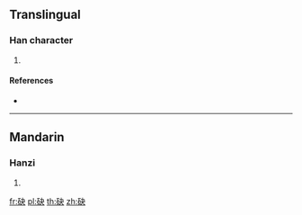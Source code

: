 {{character info/new}}
==Translingual==

===Han character===
{{Han char|rn=112|rad=石|as=04|sn=9|four=|canj=MRDK}}

# {{defn|Han|sort=石04}}

====References====
* {{Han ref|kx=0828.020|dkj=24048|dj=1242.050|hdz=42421.140|uh=7804|ud=30724}}

----

==Mandarin==

===Hanzi===
{{cmn-hanzi|pin=[[jué]] ([[jue2]])|wg=chüeh<sup>2</sup>}}

# {{defn|lang=cmn|sort=石04}}

[[fr:砄]]
[[pl:砄]]
[[th:砄]]
[[zh:砄]]